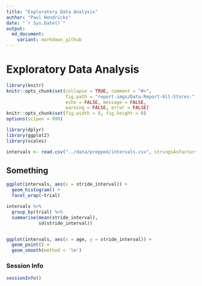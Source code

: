 ```yaml
---
title: "Exploratory Data Analysis"
author: "Paul Hendricks"
date: "`r Sys.Date()`"
output:
  md_document:
    variant: markdown_github
---
```


# Exploratory Data Analysis

```r
library(knitr)
knitr::opts_chunk$set(collapse = TRUE, comment = "#>", 
                      fig.path = "report-imgs/Data-Report-All-Stores-", 
                      echo = FALSE, message = FALSE, 
                      warning = FALSE, error = FALSE)
knitr::opts_chunk$set(fig.width = 8, fig.height = 8)
options(scipen = 999)
```

```r
library(dplyr)
library(ggplot2)
library(scales)
```

```r
intervals <- read.csv("../data/prepped/intervals.csv", stringsAsFactors = FALSE)
```

## Something

```r
ggplot(intervals, aes(x = stride_interval)) + 
  geom_histogram() + 
  facet_wrap(~trial)

intervals %>% 
  group_by(trial) %>% 
  summarise(mean(stride_interval), 
            sd(stride_interval))


ggplot(intervals, aes(x = age, y = stride_interval)) + 
  geom_point() + 
  geom_smooth(method = 'lm')
```


### Session Info

```r
sessionInfo()
```
